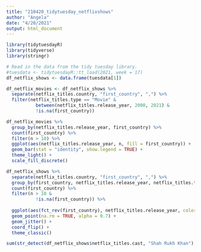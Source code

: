 ```yaml
---
title: "210420_tidytuesday_netflixshows"
author: "Angela"
date: "4/20/2021"
output: html_document
---
```


```r
library(tidytuesdayR)
library(tidyverse)
library(stringr)
```


```r
# Read in the data from the tidy tuesday library.
#tuesdata <- tidytuesdayR::tt_load(2021, week = 17)
df_netflix_shows <- data.frame(tuesdata[1])
```


```r
df_netflix_movies <- df_netflix_shows %>%
  separate(netflix_titles.country, "first_country", ",") %>%  
  filter(netflix_titles.type == "Movie" & 
           between(netflix_titles.release_year, 2000, 2021) &
           !is.na(first_country))

```


```r
df_netflix_movies %>% 
  group_by(netflix_titles.release_year, first_country) %>%
  count(first_country) %>%
  filter(n > 10) %>%
  ggplot(aes(netflix_titles.release_year, n, fill = first_country)) +
  geom_bar(stat = "identity", show.legend = TRUE) +
  theme_light() +
  scale_fill_discrete()
```

```r
df_netflix_shows %>% 
  separate(netflix_titles.country, "first_country", ",") %>%  
  group_by(first_country, netflix_titles.release_year, netflix_titles.type) %>%
  count(first_country) %>%
  filter(n > 10 &
           !is.na(first_country)) %>%
 
  ggplot(aes(fct_rev(first_country), netflix_titles.release_year, color = netflix_titles.type)) +
  geom_point(na.rm = TRUE, alpha = 0.7) +
  geom_jitter() +
  coord_flip() +
  theme_classic()


```


```r


sum(str_detect(df_netflix_shows$netflix_titles.cast, "Shah Rukh Khan"), na.rm = TRUE)
```

```r
```


```r
```


```r
```


```r
```


```r
```


```r
```


```r
```

